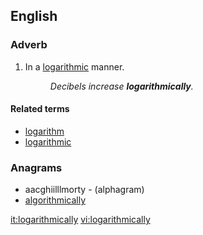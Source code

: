 ==English==

===Adverb===
{{en-adv|-}}

# In a [[logarithmic]] manner.
#:''Decibels increase '''logarithmically'''.''

====Related terms====
* [[logarithm]]
* [[logarithmic]]

===Anagrams===
* aacghiilllmorty - (alphagram)
* [[algorithmically]]

[[it:logarithmically]]
[[vi:logarithmically]]